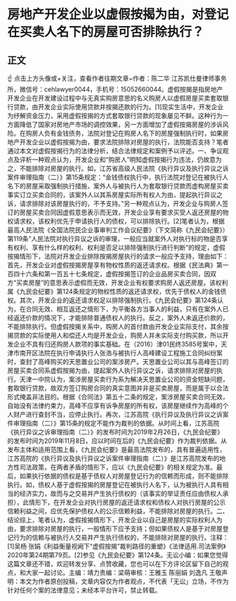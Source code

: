 # 房地产开发企业以虚假按揭为由，对登记在买卖人名下的房屋可否排除执行？
## 正文
☝ 点击上方头像或+关注，查看作者往期文章~作者：陈二华 江苏凯仕曼律师事务所，微信号：cehlawyer0044，手机号：15052660044。虚假按揭是指房地产开发企业在开发建设过程中与无真实购房意思的名义购房人以虚假房屋买卖套取银行贷款，由开发企业实际使用贷款并按揭还款的行为。[1]现实生活中，开发企业为纾解资金压力，采用虚假按揭的方式套取银行贷款的现象屡见不鲜。这种行为一方面降低了国家对房地产市场的调控效果，另一方面增加了虚假按揭房屋的涉诉风险。在购房人负有金钱债务，法院对登记在购房人名下的房屋强制执行时，如果房地产开发企业以虚假按揭为由，要求法院排除对房屋的执行，法院能否支持？笔者通过本文对虚假按揭行为的法律分析，结合法律规定和案例予以评述。一、争议观点及评析一种观点认为，开发企业和“购房人”明知虚假按揭行为违法，仍故意为之，不能排除对房屋的执行。如，江苏省高级人民法院《执行异议及执行异议之诉案件审理指南（二）》第15条规定：“金钱债权执行中，执行法院对登记在被执行人名下的房屋采取强制执行措施，案外人与被执行人为套取银行贷款而虚构房屋买卖事实订立买卖合同的，该案外人以其系房屋实际所有权人为由，提起执行异议之诉，请求排除对该房屋执行的，不予支持。”另一种观点认为，开发企业与购房人签订的房屋买卖合同因虚假意思表示而无效，开发企业享有要求买受人返还房屋的物权请求权，该权利优先于申请执行人的债权，可以排除执行。[2]笔者认为，根据最高人民法院《全国法院民企业事审判工作会议纪要》（下文简称《九民会纪要》）第119条“人民法院对执行异议之诉的审理，一般应当就案外人对执行标的物是否享有权利、享有什么样的权利、权利是否足以排除强制执行进行判断”的规定，虚假按揭情形下，法院对开发企业排除按揭房屋执行的请求一般应予支持，理由如下：首先，开发企业对虚假按揭房屋享有物权性质的返还请求权。根据《民法典》第一百四十六条和第一百五十七条规定，虚假按揭签订的企业品房买卖合同，因双方“买卖房屋”的意思表示虚假而无效，开发企业有权要求购房人返还房屋。该权利属《九民会纪要》第124条规定的物权性质的返还请求权，优先于债权人的金钱债权。其次，开发企业的返还请求权足以排除强制执行。《九民会纪要》第124条认为，在合同无效、相互返还之情形下，为平衡各方当事人的利益，只有在案外人已经返还价款的情况下，才能排除普通债权人的执行。反之，案外人未返还价款的，不能排除执行。但虚假按揭关系中，购房人的首付款由开发企业实际支付，其余按揭贷款的实际使用人和偿还人均是开发企业，购房人并未实际支付购买款，所以开发企业不具有归还购房人款项的事实基础。在（2016）津01民终3585号案中，天津市南开区法院在执行申请执行人张浩与被执行人高峰建设工程施工合同纠纷案时，查封了高峰购买的天思置业公司的案涉房产。天思置业公司以其与高峰签订的房屋买卖合同系虚假按揭为由，提起案外人执行异议之诉，请求排除对房屋的执行。天津一中院认为，案涉房屋买卖行为系为解决天思置业公司的资金短缺问题，套取银行贷款，故双方签订购房合同的真实意图并非是买卖房屋，而是属于以合法形式掩盖非法目的。根据《合同法》第五十二条的规定，案涉房屋买卖合同无效，自始没有法律约束力，高峰不应享有诉争房屋的所有权，该房屋继续作为高峰的个人财产进行查封不当，应停止执行。再次，江苏高院《执行异议及执行异议之诉案件审理指南（二）》第15条的规定不能作为裁判的依据。从时间上看，江苏高院《执行异议之诉审理指南（二）》的发布时间为2019年2月26日，《九民会纪要》的发布时间为2019年11月8日，应以时间在后的《九民会纪要》作为裁判依据。从发布主体和适用范围上看，《九民会纪要》是最高法院发布的，具有普遍适用性，江苏高院的《执行异议及执行异议之诉案件审理指南（二）》是江苏高院发布的地方性司法政策，在两者矛盾的情形下，应以《九民会纪要》的相关规定为准。最后，如果执行依据的债权是基于债权人对房屋登记行为的信赖而形成，则不能排除执行。如，债权人基于虚假按揭的房屋登记在被执行人名下，认为被执行人具有相当的经济实力，故而与之交易并产生执行债权的（该事实的举证责任应由债权人承担），此情形下，在开发企业对执行房屋的返还请求权和债权人对执行房屋的公示信赖利益之间，应优先保护债权人的公示信赖利益，不能排除对房屋的执行。二、结论综上，笔者认为，虚假按揭情形下，开发企业以自己是房屋的实际权利人为由，要求排除对房屋的执行，一般情形下应予支持；但如果债权人是基于对房屋登记行为的信赖与被执行人交易并产生执行债权的，不能排除对房屋的执行。注释：[1]吴杨 张娟《利益衡量视阙下“虚假按揭”裁判路径的重塑》《法律适用.司法案例》2020年第24期第79页。[2]参见《九民会纪要》第124条。无讼小编：如果您觉得这篇文章还不错，欢迎转发分享、点赞收藏，您也可以在下方评论区留下自己的观点，和大家一起讨论。主编：靖力责编：梁萌审核：王雅玉 陈丽娟 刘逸凡 王敬声明：本文为作者原创投稿，文章内容仅为作者观点，不代表「无讼」立场，不作为针对任何个案的法律意见；未经本平台许可，禁止转载。